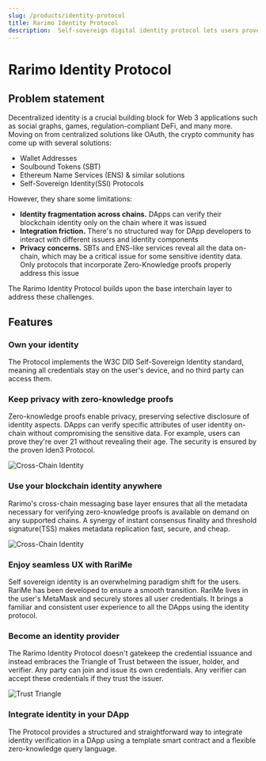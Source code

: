 ```yaml
---
slug: /products/identity-protocol
title: Rarimo Identity Protocol
description:  Self-sovereign digital identity protocol lets users prove their identity on any blockchain. Crytpo identity privacy is protected by zero-knowledge proof technology.
---
```


# Rarimo Identity Protocol

## Problem statement

Decentralized identity is a crucial building block for Web 3 applications such as social graphs, games, regulation-compliant DeFi, and many more. Moving on from centralized solutions like OAuth, the crypto community has come up with several solutions:

- Wallet Addresses
- Soulbound Tokens (SBT)
- Ethereum Name Services (ENS) & similar solutions
- Self-Sovereign Identity(SSI) Protocols

However, they share some limitations:

- **Identity fragmentation across chains.** DApps can verify their blockchain identity only on the chain where it was issued
- **Integration friction.** There's no structured way for DApp developers to interact with different issuers and identity components
- **Privacy concerns.** SBTs and ENS-like services reveal all the data on-chain, which may be a critical issue for some sensitive identity data. Only protocols that incorporate Zero-Knowledge proofs properly address this issue

The Rarimo Identity Protocol builds upon the base interchain layer to address these challenges.

## Features

### Own your identity

The Protocol implements the <OutLink href= "https://www.w3.org/TR/did-core/">W3C DID Self-Sovereign Identity standard</OutLink>, meaning all credentials stay on the user's device, and no third party can access them.

### Keep privacy with zero-knowledge proofs

Zero-knowledge proofs enable privacy, preserving selective disclosure of identity aspects. DApps can verify specific attributes of user identity on-chain without compromising the sensitive data. For example, users can prove they're over 21 without revealing their age. The security is ensured by the proven <OutLink href= "https://docs.iden3.io/">Iden3 Protocol</OutLink>.

![Cross-Chain Identity](/img/zkp.png)

### Use your blockchain identity anywhere

Rarimo's cross-chain messaging base layer ensures that all the metadata necessary for verifying zero-knowledge proofs is available on demand on any supported chains. A synergy of instant consensus finality and threshold signature(TSS) makes metadata replication fast, secure, and cheap.

![Cross-Chain Identity](/img/identity-state-replication.png)

### Enjoy seamless UX with RariMe

Self sovereign identity is an overwhelming paradigm shift for the users. <OutLink href="https://rarime.com">RariMe</OutLink> has been developed to ensure a smooth transition. RariMe lives in the user's MetaMask and securely stores all user credentials. It brings a familiar and consistent user experience to all the DApps using the identity protocol.

### Become an identity provider

The Rarimo Identity Protocol doesn't gatekeep the credential issuance and instead embraces the Triangle of Trust between the issuer, holder, and verifier. Any party can join and issue its own credentials. Any verifier can accept these credentials if they trust the issuer.

![Trust Triangle](/img/trust-triangle.png)

### Integrate identity in your DApp

The Protocol provides a structured and straightforward way to integrate identity verification in a DApp using a template smart contract and a flexible zero-knowledge query language.

